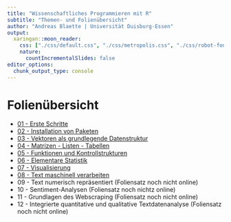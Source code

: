 ```yaml
---
title: "Wissenschaftliches Programmieren mit R"
subtitle: "Themen- und Folienübersicht"
author: "Andreas Blaette | Universität Duisburg-Essen"
output: 
  xaringan::moon_reader:
    css: ["./css/default.css", "./css/metropolis.css", "./css/robot-fonts.css", './css/polminify.css']
    nature:
      countIncrementalSlides: false
editor_options:
  chunk_output_type: console
---
```


# Folienübersicht

- [01 - Erste Schritte](./a_getting-started.html)
- [02 - Installation von Paketen](./b_installation.html)
- [03 - Vektoren als grundlegende Datenstruktur](./c_vektoren.html)
- [04 - Matrizen - Listen - Tabellen](./d_data.frames.html)
- [05 - Funktionen und Kontrollstrukturen](./e_kontrollstrukturen.html)
- [06 - Elementare Statistik](./f_statistics.html)
- [07 - Visualisierung](./g_graphics.html)
- [08 - Text maschinell verarbeiten](h_text-mining.html)
- 09 - Text numerisch repräsentiert (Foliensatz noch nicht online)
- 10 - Sentiment-Analysen (Foliensatz noch nichtz online)
- 11 - Grundlagen des Webscraping (Foliensatz noch nicht online)
- 12 - Integrierte quantitative und qualitative Textdatenanalyse (Foliensatz noch nicht online)
